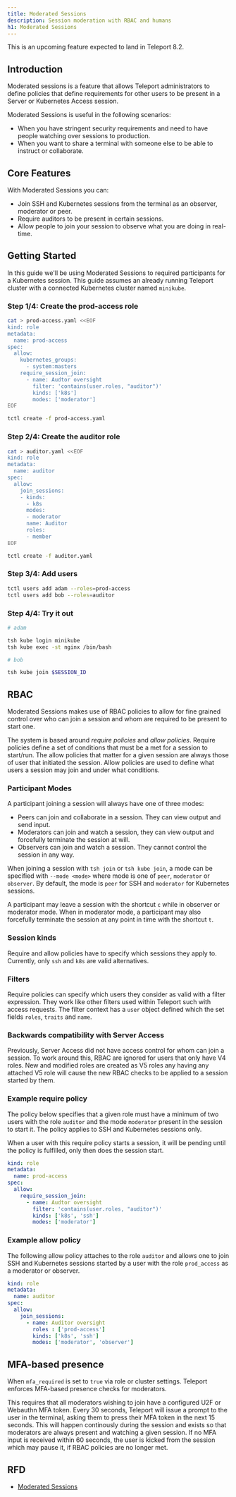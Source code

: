 ```yaml
---
title: Moderated Sessions
description: Session moderation with RBAC and humans
h1: Moderated Sessions
---
```


This is an upcoming feature expected to land in Teleport 8.2.

## Introduction

Moderated sessions is a feature that allows Teleport administrators to define policies
that define requirements for other users to be present in a Server or Kubernetes Access session.

Moderated Sessions is useful in the following scenarios:
- When you have stringent security requirements and need to have people watching over sessions to production.
- When you want to share a terminal with someone else to be able to instruct or collaborate.

## Core Features

With Moderated Sessions you can:
- Join SSH and Kubernetes sessions from the terminal as an observer, moderator or peer.
- Require auditors to be present in certain sessions.
- Allow people to join your session to observe what you are doing in real-time.

## Getting Started

In this guide we'll be using Moderated Sessions to required participants for a Kubernetes session.
This guide assumes an already running Teleport cluster with a connected Kubernetes cluster named `minikube`.

### Step 1/4: Create the prod-access role

```sh
cat > prod-access.yaml <<EOF
kind: role
metadata:
  name: prod-access
spec:
  allow:
    kubernetes_groups:
      - system:masters
    require_session_join:
      - name: Audtor oversight
        filter: 'contains(user.roles, "auditor")'
        kinds: ['k8s']
        modes: ['moderator']
EOF

tctl create -f prod-access.yaml
```

### Step 2/4: Create the auditor role

```sh
cat > auditor.yaml <<EOF
kind: role
metadata:
  name: auditor
spec:
  allow:
    join_sessions:
    - kinds:
      - k8s
      modes:
      - moderator
      name: Auditor
      roles:
      - member
EOF

tctl create -f auditor.yaml
```

### Step 3/4: Add users

```sh
tctl users add adam --roles=prod-access
tctl users add bob --roles=auditor
```

### Step 4/4: Try it out

```sh
# adam

tsh kube login minikube
tsh kube exec -st nginx /bin/bash
```

```sh
# bob

tsh kube join $SESSION_ID
```

## RBAC

Moderated Sessions makes use of RBAC policies to allow for fine grained control over
who can join a session and whom are required to be present to start one.

The system is based around *require policies* and *allow policies*. Require policies define a set of conditions
that must be a met for a session to start/run. The allow policies that matter for a given session
are always those of user that initiated the session. Allow policies are used to define
what users a session may join and under what conditions.

### Participant Modes

A participant joining a session will always have one of three modes:
- Peers can join and collaborate in a session. They can view output and send input.
- Moderators can join and watch a session, they can view output and forcefully terminate the session at will.
- Observers can join and watch a session. They cannot control the session in any way.

When joining a session with `tsh join` or `tsh kube join`, a mode can be specified with `--mode <mode>`
where mode is one of `peer`, `moderator` or `observer`. By default, the mode is `peer` for SSH and
`moderator` for Kubernetes sessions.

A participant may leave a session with the shortcut `c` while in observer or moderator mode.
When in moderator mode, a participant may also forcefully terminate the session at any point in time
with the shortcut `t`.

### Session kinds

Require and allow policies have to specify which sessions they apply to. Currently, only `ssh` and `k8s`
are valid alternatives.

### Filters

Require policies can specify which users they consider as valid with a filter expression. They work like
other filters used within Teleport such with access requests. The filter context has a `user` object defined
which the set fields `roles`, `traits` and `name`.

### Backwards compatibility with Server Access

Previously, Server Access did not have access control for whom can join a session.
To work around this, RBAC are ignored for users that only have V4 roles.
New and modified roles are created as V5 roles any having any attached V5 role will
cause the new RBAC checks to be applied to a session started by them.

### Example require policy

The policy below specifies that a given role
must have a minimum of two users with the role `auditor` and the mode `moderator` present in the session
to start it. The policy applies to SSH and Kubernetes sessions only.

When a user with this require policy starts a session, it will be pending
until the policy is fulfilled, only then does the session start.

```yaml
kind: role
metadata:
  name: prod-access
spec:
  allow:
    require_session_join:
      - name: Audtor oversight
        filter: 'contains(user.roles, "auditor")'
        kinds: ['k8s', 'ssh']
        modes: ['moderator']
```

### Example allow policy

The following allow policy attaches to the role `auditor` and allows one to join
SSH and Kubernetes sessions started by a user with the role `prod_access` as a moderator or observer.

```yaml
kind: role
metadata:
  name: auditor
spec:
  allow:
    join_sessions:
      - name: Auditor oversight
        roles : ['prod-access']
        kinds: ['k8s', 'ssh']
        modes: ['moderator', 'observer']
```

## MFA-based presence

When `mfa_required` is set to `true` via role or cluster settings. Teleport enforces
MFA-based presence checks for moderators.

This requires that all moderators wishing to join have a configured U2F or Webauthn MFA token.
Every 30 seconds, Teleport will issue a prompt to the user in the terminal, asking them
to press their MFA token in the next 15 seconds. This will happen continously during the session
and exists so that moderators are always present and watching a given session. If no MFA input
is received within 60 seconds, the user is kicked from the session which may pause it, if RBAC
policies are no longer met.

## RFD

- [Moderated Sessions](https://github.com/gravitational/teleport/blob/master/rfd/0043-kubeaccess-multiparty.md)
